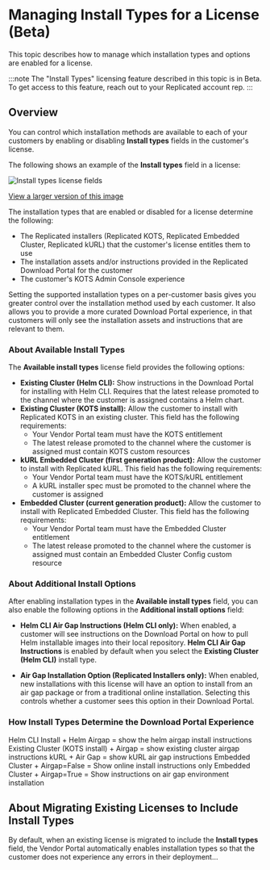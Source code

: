 # Managing Install Types for a License (Beta)

This topic describes how to manage which installation types and options are enabled for a license.

:::note
The "Install Types" licensing feature described in this topic is in Beta. To get access to this feature, reach out to your Replicated account rep. 
:::

## Overview

You can control which installation methods are available to each of your customers by enabling or disabling **Install types** fields in the customer's license. 

The following shows an example of the **Install types** field in a license:

![Install types license fields](/images/license-install-types.png)

[View a larger version of this image](/images/license-install-types.png)

The installation types that are enabled or disabled for a license determine the following:
* The Replicated installers (Replicated KOTS, Replicated Embedded Cluster, Replicated kURL) that the customer's license entitles them to use 
* The installation assets and/or instructions provided in the Replicated Download Portal for the customer
* The customer's KOTS Admin Console experience

Setting the supported installation types on a per-customer basis gives you greater control over the installation method used by each customer. It also allows you to provide a more curated Download Portal experience, in that customers will only see the installation assets and instructions that are relevant to them.

### About Available Install Types

The **Available install types** license field provides the following options:
* **Existing Cluster (Helm CLI):** Show instructions in the Download Portal for installing with Helm CLI. Requires that the latest release promoted to the channel where the customer is assigned contains a Helm chart.
* **Existing Cluster (KOTS install):** Allow the customer to install with Replicated KOTS in an existing cluster. This field has the following requirements:
     * Your Vendor Portal team must have the KOTS entitlement
     * The latest release promoted to the channel where the customer is assigned must contain KOTS custom resources
* **kURL Embedded Cluster (first generation product):** Allow the customer to install with Replicated kURL. This field has the following requirements:
     * Your Vendor Portal team must have the KOTS/kURL entitlement
     * A kURL installer spec must be promoted to the channel where the customer is assigned
* **Embedded Cluster (current generation product):** Allow the customer to install with Replicated Embedded Cluster. This field has the following requirements:
     * Your Vendor Portal team must have the Embedded Cluster entitlement
     * The latest release promoted to the channel where the customer is assigned must contain an Embedded Cluster Config custom resource 

### About Additional Install Options

After enabling installation types in the **Available install types** field, you can also enable the following options in the **Additional install options** field:

* **Helm CLI Air Gap Instructions (Helm CLI only):** When enabled, a customer will see instructions on the Download Portal on how to pull Helm installable images into their local repository. **Helm CLI Air Gap Instructions** is enabled by default when you select the **Existing Cluster (Helm CLI)** install type.

* **Air Gap Installation Option (Replicated Installers only):** When enabled, new installations with this license will have an option to install from an air gap package or from a traditional online installation. Selecting this controls whether a customer sees this option in their Download Portal.

### How Install Types Determine the Download Portal Experience

Helm CLI Install + Helm Airgap = show the helm airgap install instructions
Existing Cluster (KOTS install) + Airgap = show existing cluster airgap instructions
kURL + Air Gap = show kURL air gap instructions 
Embedded Cluster + Airgap=False = Show online install instructions only
Embedded Cluster + Airgap=True = Show instructions on air gap environment installation

## About Migrating Existing Licenses to Include Install Types

By default, when an existing license is migrated to include the **Install types** field, the Vendor Portal automatically enables installation types so that the customer does not experience any errors in their deployment...